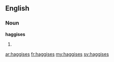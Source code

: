 ==English==

===Noun===
'''haggises'''

# {{plural of|haggis}}

[[ar:haggises]]
[[fr:haggises]]
[[my:haggises]]
[[sv:haggises]]